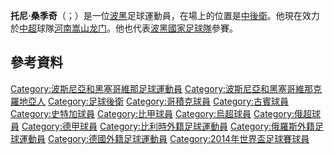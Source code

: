 {{noteTA
|G1=足球
|G2=uefa
|1=zh-hans:桑季奇;zh-hk:辛積;zh-tw:舒尼奇;
}}

'''托尼·桑季奇'''（{{lang-bs|Toni Šunjić}}；{{bd|1989年|12月15日}}）是一位[[波黑|波黑]]足球運動員，在場上的位置是[[中後衛|中後衛]]。他現在效力於[[中国足球超級聯賽|中超]]球隊[[河南嵩山龙门足球俱乐部|河南嵩山龙门]]。他也代表[[波黑國家足球隊|波黑國家足球隊]]參賽。

==參考資料==
{{Reflist}}

{{2014年世界杯足球赛波黑参赛名单}}

{{DEFAULTSORT:Sunjic, Toni}}
[[Category:波斯尼亞和黑塞哥維那足球運動員|Category:波斯尼亞和黑塞哥維那足球運動員]]
[[Category:波斯尼亞和黑塞哥維那克羅地亞人|Category:波斯尼亞和黑塞哥維那克羅地亞人]]
[[Category:足球後衛|Category:足球後衛]]
[[Category:哥積克球員|Category:哥積克球員]]
[[Category:古賓球員|Category:古賓球員]]
[[Category:史特加球員|Category:史特加球員]]
[[Category:比甲球員|Category:比甲球員]]
[[Category:烏超球員|Category:烏超球員]]
[[Category:俄超球員|Category:俄超球員]]
[[Category:德甲球員|Category:德甲球員]]
[[Category:比利時外籍足球運動員|Category:比利時外籍足球運動員]]
[[Category:俄羅斯外籍足球運動員|Category:俄羅斯外籍足球運動員]]
[[Category:德國外籍足球運動員|Category:德國外籍足球運動員]]
[[Category:2014年世界盃足球賽球員|Category:2014年世界盃足球賽球員]]